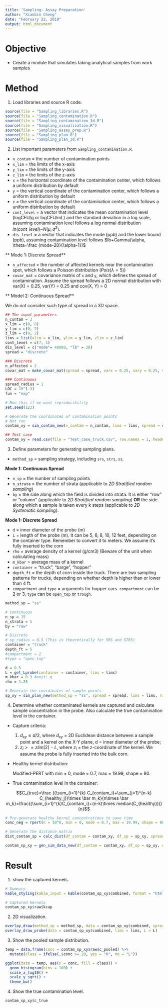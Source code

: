 ```yaml
---
title: 'Sampling: Assay Preparation'
author: "Xianbin Cheng"
date: "February 22, 2019"
output: html_document
---
```


# Objective

  * Create a module that simulates taking analytical samples from work samples
  
# Method

1. Load libraries and source R code.

```r
source(file = "Sampling_libraries.R")
source(file = "Sampling_contamination.R")
source(file = "Sampling_contamination_3d.R")
source(file = "Sampling_visualization.R")
source(file = "Sampling_assay_prep.R")
source(file = "Sampling_plan.R")
source(file = "Sampling_plan_3d.R")
```

2. List important parameters from `Sampling_contamination.R`.

* `n_contam` = the number of contamination points  
* `x_lim` = the limits of the x-axis  
* `y_lim` = the limits of the y-axis  
* `z_lim` = the limits of the z-axis
* `x` = the horizontal coordinate of the contamination center, which follows a uniform distribution by default
* `y` = the vertical coordinate of the contamination center, which follows a uniform distribution by default
* `z` = the vertical coordinate of the contamination center, which follows a uniform distribution by default
* `cont_level` = a vector that indicates the mean contamination level (logCFU/g or logCFU/mL) and the standard deviation in a log scale, assuming contamination level follows a log normal distribution $ln(cont\_level)$~$N(\mu, \sigma^2)$. 
* `dis_level` = a vector that indicates the mode (ppb) and the lower bound (ppb), assuming contamination level follows $lb+Gamma(\alpha, \theta=\frac {mode-20}{\alpha-1})$

** Mode 1: Discrete Spread** 

* `n_affected` = the number of affected kernels near the contamination spot, which follows a Poisson distribution ($Pois(\lambda = 5)$)   
* `covar_mat` = covariance matrix of `x` and `y`, which defines the spread of contamination. Assume the spread follows a 2D normal distribution with var(X) = 0.25, var(Y) = 0.25 and cov(X, Y) = 0   

** Model 2: Continuous Spread**

We do not consider such type of spread in a 3D space. 

```r
## The input parameters
n_contam = 3
x_lim = c(0, 8)
y_lim = c(0, 2)
z_lim = c(0, 2)
lims = list(xlim = x_lim, ylim = y_lim, zlim = z_lim)
cont_level = c(7, 1)
dis_level = c("mode"= 40000, "lb" = 20)
spread = "discrete"

### Discrete
n_affected = 2
covar_mat = make_covar_mat(spread = spread, varx = 0.25, vary = 0.25, varz = 0.25, covxy = 0, covxz = 0, covyz = 0)

### Continuous
spread_radius = 1
LOC = 10^(-3)
fun = "exp"
```

```r
# Run this if we want reproducibility
set.seed(123)
```

```r
# Generate the coordinates of contamination points
# Not run
contam_xy = sim_contam_new(n_contam = n_contam, lims = lims, spread = spread, covar = covar_mat, n_affected = n_affected, spread_radius = spread_radius, cont_level = cont_level, dis_level = dis_level) 
```

```r
## Test case
contam_xy = read.csv(file = "Test_case_truck.csv", row.names = 1, header = TRUE, stringsAsFactors = FALSE)
```

3. Define parameters for generating sampling plans.

* `method_sp` = sampling strategy, including `srs`, `strs`, `ss`.

**Mode 1: Continuous Spread**

* `n_sp` = the number of sampling points
* `n_strata` = the number of strata (applicable to *2D Stratified random sampling*)
* `by` = the side along which the field is divided into strata. It is either "row" or "column" (applicable to *2D Stratified random sampling*) **OR** the side along which a sample is taken every k steps (applicable to *2D Systematic sampling*).

**Mode 1: Discrete Spread**   

* `d` = inner diameter of the probe (m)
* `L` = length of the probe (m). It can be 5, 6, 8, 10, 12 feet, depending on the container type. Remember to convert it to meters. We assume it's fully inserted to the corn
* `rho` = average density of a kernel (g/cm3) (Beware of the unit when calculating mass)
* `m_kbar` = average mass of a kernel
* `container` = "truck", "barge", "hopper"
* `depth_ft` = the depth of corn inside the truck. There are two sampling patterns for trucks, depending on whether depth is higher than or lower than 4 ft.
* `compartment` and `type` = arguments for hopper cars. `compartment` can be 2 or 3, `type` can be `open_top` or `trough`.

```r
method_sp = "ss"

# Continuous
n_sp = 15
n_strata = 5
by = "row"

# Discrete
# sp_radius = 0.5 (This is theoretically for SRS and STRS)
container = "truck"
depth_ft = 5
#compartment = 2
#type = "open_top"

d = 0.5
L = get_Lprobe(container = container, lims = lims)
m_kbar = 0.3 #unit: g
rho = 1.28
```

```r
# Generate the coordinates of sample points
sp_xy = sim_plan_new(method_sp = "ss", spread = spread, lims = lims, radius = d/2, container = container)
```

4. Determine whether contaminated kernels are captured and calculate sample concentration in the probe. Also calculate the true contamination level in the container. 

  * Capture criteria:
  
    1) $d_{xy} \le d/2$, where $d_{xy}$ = 2D Euclidean distance between a sample point and a kernel on the X-Y plane, d = inner diameter of the probe;
    2) $z_i >= zlim[2] - L$, where $z_i$ = the z-coordinate of the kernel. We assume the probe is fully inserted into the bulk corn.

  * Healthy kernel distribution:
    
    Modified-PERT with min = 0, mode = 0.7, max = 19.99, shape = 80.
    
  * True contamination level in the container:
  
  $$C_{true}=\frac {(\sum_{i=1}^{k} C_{contam_i}+\sum_{j=1}^{n-k} C_{healthy_j})\times \bar m_k}{n\times \bar m_k}=\frac{(\sum_{i=1}^{k}C_{contam_i}+(n-k)\times median(C_{healthy}))}{n}$$

```r
# Pre-generate healthy kernel concentrations to save time
conc_neg = rpert(n = 10^6, min = 0, mode = 0.7, max = 19.99, shape = 80)
```

```r
# Generate the distance matrix
dist_contam_sp = calc_dist(df_contam = contam_xy, df_sp = sp_xy, spread = spread, method_sp = method_sp)

contam_sp_xy = gen_sim_data_new(df_contam = contam_xy, df_sp = sp_xy, dist = dist_contam_sp, spread = spread, sp_radius = d/2, L = L, rho = rho, m_kbar = m_kbar, conc_neg = conc_neg)
```


# Result

1. show the captured kernels.

```r
# Summary
kable_styling(kable_input = kable(contam_sp_xy$combined, format = "html"), full_width = FALSE)

# Captured kernels
contam_sp_xy$raw$kcap
```

2. 2D visualization.

```r
overlay_draw(method_sp = method_sp, data = contam_sp_xy$combined, spread = spread, xlim = lims$xlim, ylim = lims$ylim)
overlay_draw_probe(data = contam_sp_xy$combined, lims = lims, L = L)
```

3. Show the pooled sample distribution.

```r
temp = data.frame(conc = contam_sp_xy$raw$c_pooled) %>%
  mutate(class = ifelse(.$conc >= 20, yes = "H", no = "L"))

ggplot(data = temp, aes(x = conc, fill = class)) +
  geom_histogram(bins = 100) +
  scale_x_log10() +
  scale_y_sqrt() +
  theme_bw()
```

4.  Show the true contamination level.

```r
contam_sp_xy$c_true
```

